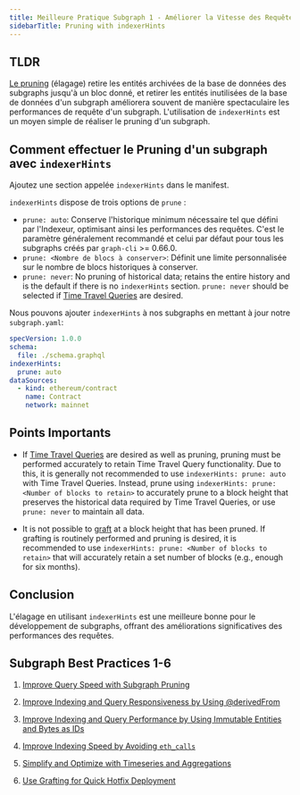 ```yaml
---
title: Meilleure Pratique Subgraph 1 - Améliorer la Vitesse des Requêtes avec le Pruning de Subgraph
sidebarTitle: Pruning with indexerHints
---
```


## TLDR

[Le pruning](/developing/creating-a-subgraph/#prune) (élagage) retire les entités archivées de la base de données des subgraphs jusqu'à un bloc donné, et retirer les entités inutilisées de la base de données d'un subgraph améliorera souvent de manière spectaculaire les performances de requête d'un subgraph. L'utilisation de `indexerHints` est un moyen simple de réaliser le pruning d'un subgraph.

## Comment effectuer le Pruning d'un subgraph avec `indexerHints`

Ajoutez une section appelée `indexerHints` dans le manifest.

`indexerHints` dispose de trois options de `prune` :

- `prune: auto`: Conserve l'historique minimum nécessaire tel que défini par l'Indexeur, optimisant ainsi les performances des requêtes. C'est le paramètre généralement recommandé et celui par défaut pour tous les subgraphs créés par `graph-cli` >= 0.66.0.
- `prune: <Nombre de blocs à conserver>`: Définit une limite personnalisée sur le nombre de blocs historiques à conserver.
- `prune: never`: No pruning of historical data; retains the entire history and is the default if there is no `indexerHints` section. `prune: never` should be selected if [Time Travel Queries](/subgraphs/querying/graphql-api/#time-travel-queries) are desired.

Nous pouvons ajouter `indexerHints` à nos subgraphs en mettant à jour notre `subgraph.yaml`:

```yaml
specVersion: 1.0.0
schema:
  file: ./schema.graphql
indexerHints:
  prune: auto
dataSources:
  - kind: ethereum/contract
    name: Contract
    network: mainnet
```

## Points Importants

- If [Time Travel Queries](/subgraphs/querying/graphql-api/#time-travel-queries) are desired as well as pruning, pruning must be performed accurately to retain Time Travel Query functionality. Due to this, it is generally not recommended to use `indexerHints: prune: auto` with Time Travel Queries. Instead, prune using `indexerHints: prune: <Number of blocks to retain>` to accurately prune to a block height that preserves the historical data required by Time Travel Queries, or use `prune: never` to maintain all data.

- It is not possible to [graft](/subgraphs/cookbook/grafting/) at a block height that has been pruned. If grafting is routinely performed and pruning is desired, it is recommended to use `indexerHints: prune: <Number of blocks to retain>` that will accurately retain a set number of blocks (e.g., enough for six months).

## Conclusion

L'élagage en utilisant `indexerHints` est une meilleure bonne pour le développement de subgraphs, offrant des améliorations significatives des performances des requêtes.

## Subgraph Best Practices 1-6

1. [Improve Query Speed with Subgraph Pruning](/subgraphs/best-practices/pruning/)

2. [Improve Indexing and Query Responsiveness by Using @derivedFrom](/subgraphs/best-practices/derivedfrom/)

3. [Improve Indexing and Query Performance by Using Immutable Entities and Bytes as IDs](/subgraphs/best-practices/immutable-entities-bytes-as-ids/)

4. [Improve Indexing Speed by Avoiding `eth_calls`](/subgraphs/best-practices/avoid-eth-calls/)

5. [Simplify and Optimize with Timeseries and Aggregations](/subgraphs/best-practices/timeseries/)

6. [Use Grafting for Quick Hotfix Deployment](/subgraphs/best-practices/grafting-hotfix/)

